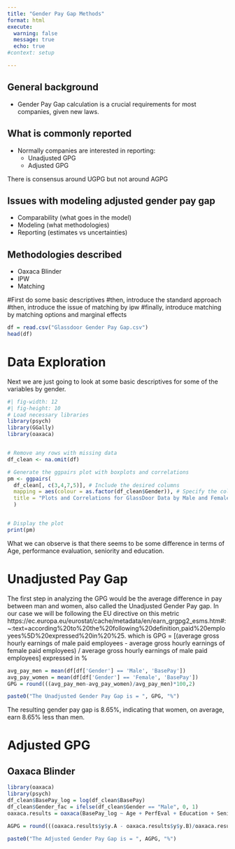 ```yaml
---
title: "Gender Pay Gap Methods"
format: html
execute: 
  warning: false
  message: true
  echo: true
#context: setup

---
```


## General background
- Gender Pay Gap calculation is a crucial requirements for most companies, given new laws.

## What is commonly reported
- Normally companies are interested in reporting:
    - Unadjusted GPG
    - Adjusted GPG

There is consensus around UGPG but not around AGPG

## Issues with modeling adjusted gender pay gap
- Comparability (what goes in the model)
- Modeling (what methodologies)
- Reporting (estimates vs uncertainties)

## Methodologies described
- Oaxaca Blinder
- IPW
- Matching


#First do some basic descriptives
#then, introduce the standard approach
#then, introduce the issue of matching by ipw
#finally, introduce matching by matching options and marginal effects

```r
df = read.csv("Glassdoor Gender Pay Gap.csv")
head(df)
```

# Data Exploration
Next we are just going to look at some basic descriptives for some of the variables by gender. 

```r
#| fig-width: 12
#| fig-height: 10
# Load necessary libraries
library(psych)
library(GGally)
library(oaxaca)


# Remove any rows with missing data
df_clean <- na.omit(df)

# Generate the ggpairs plot with boxplots and correlations
pm <- ggpairs(
  df_clean[, c(3,4,7,5)], # Include the desired columns
  mapping = aes(colour = as.factor(df_clean$Gender)), # Specify the color mapping here
  title = "Plots and Correlations for GlassDoor Data by Male and Female" # Optional: Add title
  )


# Display the plot
print(pm)

```

What we can observe is that there seems to be some difference in terms of Age, performance evaluation, seniority and education.

# Unadjusted Pay Gap

The first step in analyzing the GPG would be the average difference in pay between man and women, also called the Unadjusted Gender Pay gap.
In our case we will be following the EU directive on this metric https://ec.europa.eu/eurostat/cache/metadata/en/earn_grgpg2_esms.htm#:~:text=according%20to%20the%20following%20definition,paid%20employees%5D%20expressed%20in%20%25.
which is GPG = [(average gross hourly earnings of male paid employees - average gross hourly earnings of female paid employees) / average gross hourly earnings of male paid employees] expressed in %

```r
avg_pay_men = mean(df[df['Gender'] == 'Male', 'BasePay'])
avg_pay_women = mean(df[df['Gender'] == 'Female', 'BasePay'])
GPG = round(((avg_pay_men-avg_pay_women)/avg_pay_men)*100,2)

paste0("The Unadjusted Gender Pay Gap is = ", GPG, "%")

```

The resulting gender pay gap is 8.65%, indicating that women, on average, earn 8.65% less than men. 

# Adjusted GPG
## Oaxaca Blinder
```r
library(oaxaca)
library(psych)
df_clean$BasePay_log = log(df_clean$BasePay)
df_clean$Gender_fac = ifelse(df_clean$Gender == "Male", 0, 1)
oaxaca.results = oaxaca(BasePay_log ~ Age + PerfEval + Education + Seniority + Dept | Gender_fac, data = df_clean)

AGPG = round(((oaxaca.results$y$y.A - oaxaca.results$y$y.B)/oaxaca.results$y$y.A)*100,2)

paste0("The Adjusted Gender Pay Gap is = ", AGPG, "%")
```